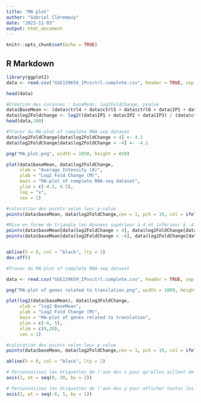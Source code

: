 ```yaml
---
title: "MA plot"
author: "Gabriel Clérempuy"
date: "2023-11-03"
output: html_document
---
```


```r
knitr::opts_chunk$set(echo = TRUE)
```

## R Markdown

```r
library(ggplot2)
data <- read.csv("GSE139659_IPvsctrl.complete.csv", header = TRUE, sep = ";")

```
```r
head(data)
```


```r
#Création des colonnes : baseMean, log2FoldChange, pvalue
data$BaseMean <- (data$ctrl4 + data$ctrl5 + data$ctrl6 + data$IP1 + data$IP2 + data$IP3)/6
data$log2Foldchange <- log2((data$IP1 + data$IP2 + data$IP3) / (data$ctrl4 + data$ctrl5 + data$ctrl6))
head(data,100)

```
```r
#Tracer du MA-plot of complete RNA-seq dataset
data$log2FoldChange[data$log2FoldChange > 4] <- 4.1
data$log2FoldChange[data$log2FoldChange < -4] <- -4.1

png("MA_plot.png", width = 1050, height = 850)

plot(data$baseMean, data$log2FoldChange, 
     xlab = "Average Intensity (A)",
     ylab = "Log2 Fold Change (M)", 
     main = "MA-plot of complete RNA-seq dataset", 
     ylim = c(-4.5, 4.5),
     log = "x",
     cex = 1)

#coloration des points selon leur p-value
points(data$baseMean, data$log2FoldChange,cex = 1, pch = 19, col = ifelse(data$pvalue < 0.05, "red", "black"))

#Mise en forme de triangle les données supérieur à 4 et inférieur à -4 et coloration en rouge(vérifié au préalable)
points(data$baseMean[data$log2FoldChange > 4], data$log2FoldChange[data$log2FoldChange > 4], pch = 24, cex = 1, col = "red")
points(data$baseMean[data$log2FoldChange < -4], data$log2FoldChange[data$log2FoldChange < -4], pch = 25, cex = 1, col = "red")


abline(h = 0, col = "black", lty = 2)
dev.off()


```
```r
#Tracer du MA-plot of complete RNA-seq dataset

data <- read.csv("GSE139659_IPvsctrl.complete.csv", header = TRUE, sep = ";")

png("MA-plot of genes related to translation.png", width = 1000, height = 1000)

plot(log2(data$baseMean), data$log2FoldChange, 
     xlab = "log2 BaseMean",
     ylab = "Log2 Fold Change (M)", 
     main = "MA-plot of genes related to translation", 
     ylim = c(-6, 5),
     xlim = c(0,20),
     cex = 1)

#coloration des points selon leur p-value
points(data$baseMean, data$log2FoldChange,cex = 1, pch = 19, col = ifelse(data$pvalue < 0.05, "red", "black"))

abline(h = 0, col = "black", lty = 2)

# Personnalisez les étiquettes de l'axe des x pour qu'elles aillent de deux en deux
axis(1, at = seq(0, 20, by = 2))

# Personnalisez les étiquettes de l'axe des y pour afficher toutes les valeurs
axis(2, at = seq(-6, 5, by = 1))

```

